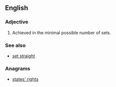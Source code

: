 ==English==

===Adjective===
{{en-adj|-|head=[[straight]]-[[sets]]}}

# {{lb|en|tennis|of a victory or a loss in a match}} Achieved in the minimal possible number of sets.
#: {{ux|en|American Fish beat Frenchman Tsonga in a '''straight-sets''' victory.}}

===See also===
* [[set straight]]

===Anagrams===
* [[states' rights#English|states' rights]]